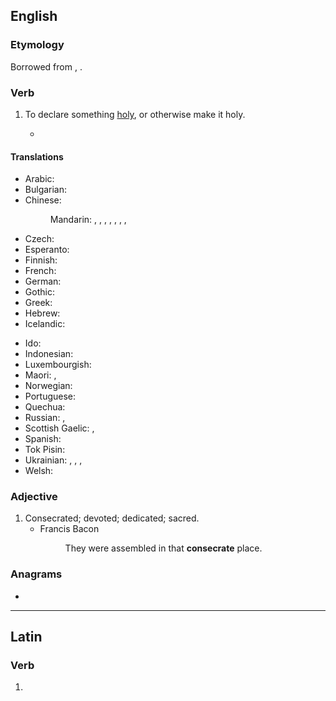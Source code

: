 ==English==

===Etymology===
Borrowed from {{bor|en|la|cōnsecrāre}}, {{m|la|cōnsecrātus}}.

===Verb===
{{en-verb|consecrat}}

# To declare something [[holy]], or otherwise make it holy.
#: {{syn|en|behallow|hallow|make holy|Thesaurus:consecrate}}
#: {{ant|en|desecrate|defile|Thesaurus:desecrate}}
#* {{quote-text|lang=en|date=1863-11-19|authorlink=Abraham Lincoln|first=Abraham|last=Lincoln|title=The Gettysburg Address|others=based on the signed "Bliss Copy"|passage=But, in a larger sense, we can not dedicate, we can not '''consecrate''', we can not hallow, this ground. The brave men, living and dead, who struggled here, have '''consecrated''' it, far above our poor power to add or detract.}}

====Translations====
{{trans-top|declare, or otherwise make something holy}}
* Arabic: {{t+|ar|قَدَّسَ}}
* Bulgarian: {{t+|bg|освещавам}}
* Chinese:
*: Mandarin: {{t|cmn|[[奉]][[為]][[神聖]]}}, {{t|cmn|[[奉]][[为]][[神圣]]|tr=fèngwéi shénshèng}}, {{t|cmn|[[成為]][[聖潔]]}}, {{t|cmn|[[成为]][[圣洁]]|tr=chéngwéi shèngjié}}, {{t|cmn|[[使]][[聖化]]}}, {{t|cmn|[[使]][[圣化]]|tr=shǐ shènghuà}}, {{t+|cmn|開光}}, {{t+|cmn|开光|tr=kāiguāng}}
* Czech: {{t|cs|zasvětit}}
* Esperanto: {{t|eo|konsekri}}
* Finnish: {{t|fi|pyhittää}}
* French: {{t+|fr|consacrer}}
* German: {{t+|de|weihen}}
* Gothic: {{t|got|𐍅𐌴𐌹𐌷𐌰𐌽}}
* Greek: {{t+|el|αγιάζω}}
* Hebrew: {{t|he|קידש|alt=קידש \ קִדֵּשׁ|tr=kidésh}}
* Icelandic: {{t|is|helga}}
{{trans-mid}}
* Ido: {{t+|io|konsekracar}}
* Indonesian: {{t+|id|menahbiskan}}
* Luxembourgish: {{t|lb|weien}}
* Maori: {{t|mi|whakatapu}}, {{t|mi|whakataputapu}}
* Norwegian: {{t+|no|konsekrere}}
* Portuguese: {{t+|pt|consagrar}}
* Quechua: {{t|qu|willkachay}}
* Russian: {{t+|ru|освяща́ть|impf}}, {{t+|ru|освяти́ть|pf}}
* Scottish Gaelic: {{t|gd|coisrig}}, {{t|gd|naomhaich}}
* Spanish: {{t+|es|consagrar}}
* Tok Pisin: {{t|tpi|tambuim}}
* Ukrainian: {{t|uk|висвя́чувати}}, {{t|uk|ви́святити|pf}}, {{t|uk|освя́чувати|impf}}, {{t|uk|освяти́ти|pf}}
* Welsh: {{t+|cy|cysegru}}
{{trans-bottom}}

===Adjective===
{{en-adj}}

# Consecrated; devoted; dedicated; sacred.
#* Francis Bacon
#*: They were assembled in that '''consecrate''' place.

{{c|en|Religion}}

===Anagrams===
* {{anagrams|en|a=acceenorst|concreates}}

----

==Latin==

===Verb===
{{la-verb-form|cōnsecrāte}}

# {{inflection of|cōnsecrō||2|p|pres|actv|impr|lang=la}}
